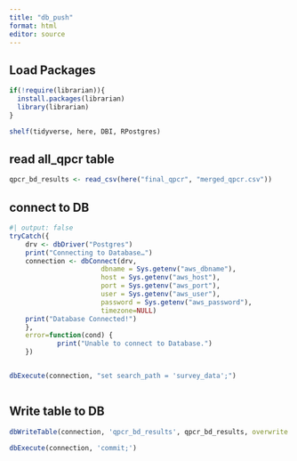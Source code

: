 ```yaml
---
title: "db_push"
format: html
editor: source
---
```


## Load Packages

```r

if(!require(librarian)){
  install.packages(librarian)
  library(librarian)
}

shelf(tidyverse, here, DBI, RPostgres)

```


## read all_qpcr table
```r

qpcr_bd_results <- read_csv(here("final_qpcr", "merged_qpcr.csv"))

```


## connect to DB
```r


#| output: false
tryCatch({
    drv <- dbDriver("Postgres")
    print("Connecting to Database…")
    connection <- dbConnect(drv,
                       dbname = Sys.getenv("aws_dbname"),
                       host = Sys.getenv("aws_host"),
                       port = Sys.getenv("aws_port"),
                       user = Sys.getenv("aws_user"),
                       password = Sys.getenv("aws_password"),
                       timezone=NULL)
    print("Database Connected!")
    },
    error=function(cond) {
            print("Unable to connect to Database.")
    })


dbExecute(connection, "set search_path = 'survey_data';")



```

## Write table to DB
```r

dbWriteTable(connection, 'qpcr_bd_results', qpcr_bd_results, overwrite = T)

dbExecute(connection, 'commit;')



```
